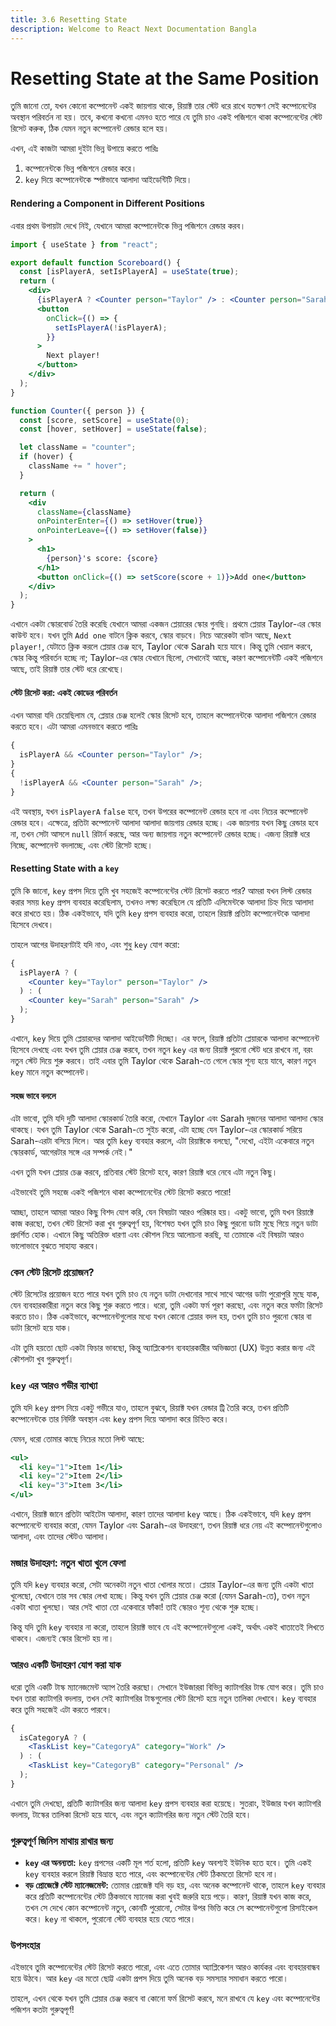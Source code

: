 ```yaml
---
title: 3.6 Resetting State
description: Welcome to React Next Documentation Bangla
---
```


## <h1 className="bg-gradient-to-r from-blue-500 to-purple-500 inline-block text-transparent bg-clip-text text-3xl pt-2">Resetting State at the Same Position</h1>

তুমি জানো তো, যখন কোনো কম্পোনেন্ট একই জায়গায় থাকে, রিয়াক্ট তার স্টেট ধরে রাখে যতক্ষণ সেই কম্পোনেন্টের অবস্থান পরিবর্তন না হয়। তবে, কখনো কখনো এমনও হতে পারে যে তুমি চাও একই পজিশনে থাকা কম্পোনেন্টের স্টেট রিসেট করুক, ঠিক যেমন নতুন কম্পোনেন্ট রেন্ডার হলে হয়।

এখন, এই কাজটা আমরা দুইটা ভিন্ন উপায়ে করতে পারিঃ

1.  কম্পোনেন্টকে ভিন্ন পজিশনে রেন্ডার করে।
2.  `key` দিয়ে কম্পোনেন্টকে স্পষ্টভাবে আলাদা আইডেন্টিটি দিয়ে।

#### Rendering a Component in Different Positions

এবার প্রথম উপায়টা দেখে নিই, যেখানে আমরা কম্পোনেন্টকে ভিন্ন পজিশনে রেন্ডার করব।

```jsx
import { useState } from "react";

export default function Scoreboard() {
  const [isPlayerA, setIsPlayerA] = useState(true);
  return (
    <div>
      {isPlayerA ? <Counter person="Taylor" /> : <Counter person="Sarah" />}
      <button
        onClick={() => {
          setIsPlayerA(!isPlayerA);
        }}
      >
        Next player!
      </button>
    </div>
  );
}

function Counter({ person }) {
  const [score, setScore] = useState(0);
  const [hover, setHover] = useState(false);

  let className = "counter";
  if (hover) {
    className += " hover";
  }

  return (
    <div
      className={className}
      onPointerEnter={() => setHover(true)}
      onPointerLeave={() => setHover(false)}
    >
      <h1>
        {person}'s score: {score}
      </h1>
      <button onClick={() => setScore(score + 1)}>Add one</button>
    </div>
  );
}
```

এখানে একটা স্কোরবোর্ড তৈরি করেছি যেখানে আমরা একজন প্লেয়ারের স্কোর গুনছি। প্রথমে প্লেয়ার Taylor-এর স্কোর কাউন্ট হবে। যখন তুমি `Add one` বাটনে ক্লিক করবে, স্কোর বাড়বে। নিচে আরেকটা বাটন আছে, `Next player!`, যেটাতে ক্লিক করলে প্লেয়ার চেঞ্জ হবে, Taylor থেকে Sarah হয়ে যাবে। কিন্তু তুমি খেয়াল করবে, স্কোর কিন্তু পরিবর্তন হচ্ছে না; Taylor-এর স্কোর যেখানে ছিলো, সেখানেই আছে, কারণ কম্পোনেন্টটি একই পজিশনে আছে, তাই রিয়াক্ট তার স্টেট ধরে রেখেছে।

#### স্টেট রিসেট করা: একই কোডের পরিবর্তন

এখন আমরা যদি চেয়েছিলাম যে, প্লেয়ার চেঞ্জ হলেই স্কোর রিসেট হবে, তাহলে কম্পোনেন্টকে আলাদা পজিশনে রেন্ডার করতে হবে। এটা আমরা এমনভাবে করতে পারিঃ

```jsx
{
  isPlayerA && <Counter person="Taylor" />;
}
{
  !isPlayerA && <Counter person="Sarah" />;
}
```

এই অবস্থায়, যখন `isPlayerA` `false` হবে, তখন উপরের কম্পোনেন্ট রেন্ডার হবে না এবং নিচের কম্পোনেন্ট রেন্ডার হবে। এক্ষেত্রে, প্রতিটা কম্পোনেন্ট আলাদা আলাদা জায়গায় রেন্ডার হচ্ছে। এক জায়গায় যখন কিছু রেন্ডার হবে না, তখন সেটা আসলে `null` রিটার্ন করছে, আর অন্য জায়গায় নতুন কম্পোনেন্ট রেন্ডার হচ্ছে। এজন্য রিয়াক্ট ধরে নিচ্ছে, কম্পোনেন্ট বদলাচ্ছে, এবং স্টেট রিসেট হচ্ছে।

#### Resetting State with a `key`

তুমি কি জানো, `key` প্রপস দিয়ে তুমি খুব সহজেই কম্পোনেন্টের স্টেট রিসেট করতে পার? আমরা যখন লিস্ট রেন্ডার করার সময় `key` প্রপস ব্যবহার করেছিলাম, তখনও লক্ষ্য করেছিলে যে প্রতিটি এলিমেন্টকে আলাদা চিহ্ন দিয়ে আলাদা করে রাখতে হয়। ঠিক একইভাবে, যদি তুমি `key` প্রপস ব্যবহার করো, তাহলে রিয়াক্ট প্রতিটা কম্পোনেন্টকে আলাদা হিসেবে দেখবে।

তাহলে আগের উদাহরণটাই যদি নাও, এবং শুধু `key` যোগ করো:

```jsx
{
  isPlayerA ? (
    <Counter key="Taylor" person="Taylor" />
  ) : (
    <Counter key="Sarah" person="Sarah" />
  );
}
```

এখানে, `key` দিয়ে তুমি প্লেয়ারদের আলাদা আইডেন্টিটি দিচ্ছো। এর ফলে, রিয়াক্ট প্রতিটা প্লেয়ারকে আলাদা কম্পোনেন্ট হিসেবে দেখছে এবং যখন তুমি প্লেয়ার চেঞ্জ করবে, তখন নতুন `key` এর জন্য রিয়াক্ট পুরনো স্টেট ধরে রাখবে না, বরং নতুন স্টেট দিয়ে শুরু করবে। তাই এবার তুমি Taylor থেকে Sarah-তে গেলে স্কোর শূন্য হয়ে যাবে, কারণ নতুন `key` মানে নতুন কম্পোনেন্ট।

#### সহজ ভাবে বললে

এটা ভাবো, তুমি যদি দুটি আলাদা স্কোরকার্ড তৈরি করো, যেখানে Taylor এবং Sarah দুজনের আলাদা আলাদা স্কোর থাকছে। যখন তুমি Taylor থেকে Sarah-তে সুইচ করো, এটা হচ্ছে যেন Taylor-এর স্কোরকার্ড সরিয়ে Sarah-এরটা বসিয়ে দিলে। আর তুমি `key` ব্যবহার করলে, এটা রিয়াক্টকে বলছো, "দেখো, এইটা একেবারে নতুন স্কোরকার্ড, আগেরটার সঙ্গে এর সম্পর্ক নেই।"

এখন তুমি যখন প্লেয়ার চেঞ্জ করবে, প্রতিবার স্টেট রিসেট হবে, কারণ রিয়াক্ট ধরে নেবে এটা নতুন কিছু।

এইভাবেই তুমি সহজে একই পজিশনে থাকা কম্পোনেন্টের স্টেট রিসেট করতে পারো!

আচ্ছা, তাহলে আমরা আরও কিছু বিশদ যোগ করি, যেন বিষয়টা আরও পরিষ্কার হয়। একটু ভাবো, তুমি যখন রিয়াক্টে কাজ করছো, তখন স্টেট রিসেট করা খুব গুরুত্বপূর্ণ হয়, বিশেষত যখন তুমি চাও কিছু পুরনো ডাটা মুছে গিয়ে নতুন ডাটা প্রদর্শিত হোক। এখানে কিছু অতিরিক্ত ধারণা এবং কৌশল নিয়ে আলোচনা করছি, যা তোমাকে এই বিষয়টা আরও ভালোভাবে বুঝতে সাহায্য করবে।

### কেন স্টেট রিসেট প্রয়োজন?

স্টেট রিসেটের প্রয়োজন হতে পারে যখন তুমি চাও যে নতুন ডাটা দেখানোর সাথে সাথে আগের ডাটা পুরোপুরি মুছে যাক, যেন ব্যবহারকারীরা নতুন করে কিছু শুরু করতে পারে। ধরো, তুমি একটা ফর্ম পূরণ করছো, এবং নতুন করে ফর্মটা রিসেট করতে চাও। ঠিক একইভাবে, কম্পোনেন্টগুলোর মধ্যে যখন কোনো প্লেয়ার বদল হয়, তখন তুমি চাও পুরনো স্কোর বা ডাটা রিসেট হয়ে যাক।

এটা তুমি হয়তো ছোট একটা ফিচার ভাবছো, কিন্তু অ্যাপ্লিকেশন ব্যবহারকারীর অভিজ্ঞতা (UX) উন্নত করার জন্য এই কৌশলটা খুব গুরুত্বপূর্ণ।

### `key` এর আরও গভীর ব্যাখ্যা

তুমি যদি `key` প্রপস নিয়ে একটু গভীরে যাও, তাহলে বুঝবে, রিয়াক্ট যখন রেন্ডার ট্রি তৈরি করে, তখন প্রতিটি কম্পোনেন্টকে তার নির্দিষ্ট অবস্থান এবং `key` প্রপস দিয়ে আলাদা করে চিহ্নিত করে।

যেমন, ধরো তোমার কাছে নিচের মতো লিস্ট আছে:

```jsx
<ul>
  <li key="1">Item 1</li>
  <li key="2">Item 2</li>
  <li key="3">Item 3</li>
</ul>
```

এখানে, রিয়াক্ট জানে প্রতিটা আইটেম আলাদা, কারণ তাদের আলাদা `key` আছে। ঠিক একইভাবে, যদি `key` প্রপস কম্পোনেন্টে ব্যবহার করো, যেমন Taylor এবং Sarah-এর উদাহরণে, তখন রিয়াক্ট ধরে নেয় এই কম্পোনেন্টগুলোও আলাদা, এবং তাদের স্টেটও আলাদা।

### মজার উদাহরণ: নতুন খাতা খুলে ফেলা

তুমি যদি `key` ব্যবহার করো, সেটা অনেকটা নতুন খাতা খোলার মতো। প্লেয়ার Taylor-এর জন্য তুমি একটা খাতা খুলেছো, যেখানে তার সব স্কোর লেখা হচ্ছে। কিন্তু যখন তুমি প্লেয়ার চেঞ্জ করো (যেমন Sarah-তে), তখন নতুন একটা খাতা খুলছো। আর সেই খাতা তো একেবারে ফাঁকা! তাই স্কোরও শূন্য থেকে শুরু হচ্ছে।

কিন্তু যদি তুমি `key` ব্যবহার না করো, তাহলে রিয়াক্ট ভাবে যে এই কম্পোনেন্টগুলো একই, অর্থাৎ একই খাতাতেই লিখতে থাকবে। এজন্যই স্কোর রিসেট হয় না।

### আরও একটি উদাহরণ যোগ করা যাক

ধরো তুমি একটি টাস্ক ম্যানেজমেন্ট অ্যাপ তৈরি করছো। সেখানে ইউজাররা বিভিন্ন ক্যাটাগরির টাস্ক যোগ করে। তুমি চাও যখন তারা ক্যাটাগরি বদলায়, তখন সেই ক্যাটাগরির টাস্কগুলোর স্টেট রিসেট হয়ে নতুন তালিকা দেখাবে। `key` ব্যবহার করে তুমি সহজেই এটা করতে পারবে।

```jsx
{
  isCategoryA ? (
    <TaskList key="CategoryA" category="Work" />
  ) : (
    <TaskList key="CategoryB" category="Personal" />
  );
}
```

এখানে তুমি দেখছো, প্রতিটি ক্যাটাগরির জন্য আলাদা `key` প্রপস ব্যবহার করা হয়েছে। সুতরাং, ইউজার যখন ক্যাটাগরি বদলায়, টাস্কের তালিকা রিসেট হয়ে যাবে, এবং নতুন ক্যাটাগরির জন্য নতুন স্টেট তৈরি হবে।

### গুরুত্বপূর্ণ জিনিস মাথায় রাখার জন্য

- **`key` এর অনন্যতা:** `key` প্রপসের একটি মূল শর্ত হলো, প্রতিটি `key` অবশ্যই ইউনিক হতে হবে। তুমি একই `key` ব্যবহার করলে রিয়াক্ট বিভ্রান্ত হতে পারে, এবং কম্পোনেন্টের স্টেট ঠিকমতো রিসেট হবে না।
- **বড় প্রোজেক্টে স্টেট ম্যানেজমেন্ট:** তোমার প্রোজেক্ট যদি বড় হয়, এবং অনেক কম্পোনেন্ট থাকে, তাহলে `key` ব্যবহার করে প্রতিটি কম্পোনেন্টের স্টেট ঠিকভাবে ম্যানেজ করা খুবই জরুরি হয়ে পড়ে। কারণ, রিয়াক্ট যখন কাজ করে, তখন সে দেখে কোন কম্পোনেন্ট নতুন, কোনটি পুরোনো, সেটার উপর ভিত্তি করে সে কম্পোনেন্টগুলো রিসাইকেল করে। `key` না থাকলে, পুরোনো স্টেট ব্যবহার হয়ে যেতে পারে।

### উপসংহার

এইভাবে তুমি কম্পোনেন্টের স্টেট রিসেট করতে পারো, এবং এতে তোমার অ্যাপ্লিকেশন আরও কার্যকর এবং ব্যবহারবান্ধব হয়ে উঠবে। আর `key` এর মতো ছোট্ট একটা প্রপস দিয়ে তুমি অনেক বড় সমস্যার সমাধান করতে পারো।

তাহলে, এখন থেকে যখন তুমি প্লেয়ার চেঞ্জ করবে বা কোনো ফর্ম রিসেট করবে, মনে রাখবে যে `key` এবং কম্পোনেন্টের পজিশন কতটা গুরুত্বপূর্ণ!
